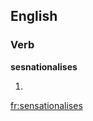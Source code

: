 ==English==

===Verb===
'''sesnationalises'''

# {{British}} {{third-person singular of|sensationalise}}

[[fr:sensationalises]]